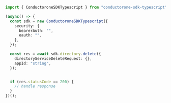 ```typescript Delete.ts
import { ConductoroneSDKTypescript } from "conductorone-sdk-typescript";

(async() => {
  const sdk = new ConductoroneSDKTypescript({
    security: {
      bearerAuth: "",
      oauth: "",
    },
  });

  const res = await sdk.directory.delete({
    directoryServiceDeleteRequest: {},
    appId: "string",
  });


  if (res.statusCode == 200) {
    // handle response
  }
})();
```
